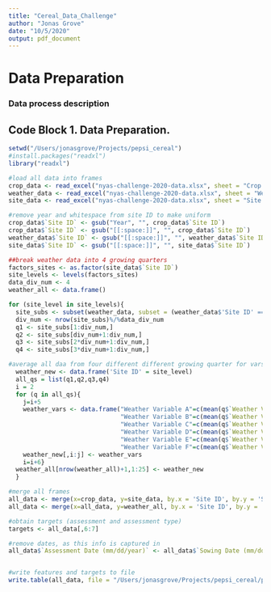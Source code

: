 ```yaml
---
title: "Cereal_Data_Challenge"
author: "Jonas Grove"
date: "10/5/2020"
output: pdf_document
---
```


# Data Preparation

### Data process description

## Code Block 1. Data Preparation.


```r
setwd("/Users/jonasgrove/Projects/pepsi_cereal")
#install.packages("readxl")
library("readxl")

#load all data into frames
crop_data <- read_excel("nyas-challenge-2020-data.xlsx", sheet = "Crop and Grain Data")
weather_data <- read_excel("nyas-challenge-2020-data.xlsx", sheet = "Weather Data")
site_data <- read_excel("nyas-challenge-2020-data.xlsx", sheet = "Site Data")

#remove year and whitespace from site ID to make uniform
crop_data$`Site ID` <- gsub("Year", "", crop_data$`Site ID`)
crop_data$`Site ID` <- gsub("[[:space:]]", "", crop_data$`Site ID`)
weather_data$`Site ID` <- gsub("[[:space:]]", "", weather_data$`Site ID`)
site_data$`Site ID` <- gsub("[[:space:]]", "", site_data$`Site ID`)

##break weather data into 4 growing quarters
factors_sites <- as.factor(site_data$`Site ID`)
site_levels <- levels(factors_sites)
data_div_num <- 4
weather_all <- data.frame()

for (site_level in site_levels){
  site_subs <- subset(weather_data, subset = (weather_data$'Site ID' == site_level))
  div_num <- nrow(site_subs)%/%data_div_num
  q1 <- site_subs[1:div_num,]
  q2 <- site_subs[div_num+1:div_num,]
  q3 <- site_subs[2*div_num+1:div_num,]
  q4 <- site_subs[3*div_num+1:div_num,]

#average all daa from four different different growing quarter for vars A-F
  weather_new <- data.frame('Site ID' = site_level)
  all_qs = list(q1,q2,q3,q4)
  i = 2 
  for (q in all_qs){
    j=i+5
    weather_vars <- data.frame("Weather Variable A"=c(mean(q$`Weather Variable A`)),
                               "Weather Variable B"=c(mean(q$`Weather Variable B`)),
                               "Weather Variable C"=c(mean(q$`Weather Variable C`)),
                               "Weather Variable D"=c(mean(q$`Weather Variable D`)),
                               "Weather Variable E"=c(mean(q$`Weather Variable E`)),
                               "Weather Variable F"=c(mean(q$`Weather Variable F`)))
    weather_new[,i:j] <- weather_vars
    i=i+6}
  weather_all[nrow(weather_all)+1,1:25] <- weather_new
  }

#merge all frames
all_data <- merge(x=crop_data, y=site_data, by.x = 'Site ID', by.y = 'Site ID')
all_data <- merge(x=all_data, y=weather_all, by.x = 'Site ID', by.y = 'Site.ID')

#obtain targets (assessment and assessment type)
targets <- all_data[,6:7]

#remove dates, as this info is captured in 
all_data$`Assessment Date (mm/dd/year)` <- all_data$`Sowing Date (mm/dd/year)` <- all_data$`Harvest Date (mm/dd/year)` <- NULL


#write features and targets to file
write.table(all_data, file = "/Users/jonasgrove/Projects/pepsi_cereal/prep_cereal_data", sep = " ", row.names = FALSE)
```


